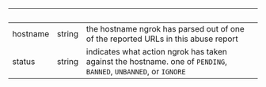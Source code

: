 
| &nbsp;   | &nbsp; | &nbsp;                                                                                                          |
| -------- | ------ | --------------------------------------------------------------------------------------------------------------- |
| hostname | string | the hostname ngrok has parsed out of one of the reported URLs in this abuse report                              |
| status   | string | indicates what action ngrok has taken against the hostname. one of `PENDING`, `BANNED`, `UNBANNED`, or `IGNORE` |
